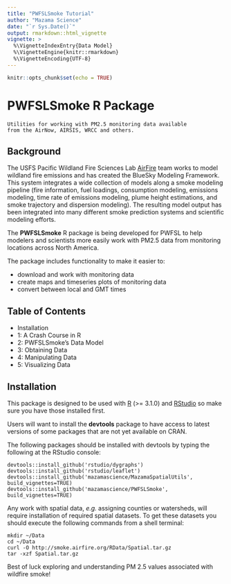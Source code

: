```yaml
---
title: "PWFSLSmoke Tutorial"
author: "Mazama Science"
date: "`r Sys.Date()`"
output: rmarkdown::html_vignette
vignette: >
  %\VignetteIndexEntry{Data Model}
  %\VignetteEngine{knitr::rmarkdown}
  %\VignetteEncoding{UTF-8}
---
```


```r
knitr::opts_chunk$set(echo = TRUE)
```

# PWFSLSmoke R Package

```
Utilities for working with PM2.5 monitoring data available
from the AirNow, AIRSIS, WRCC and others.
```

## Background

The USFS Pacific Wildland Fire Sciences Lab [AirFire](http://www.airfire.org) team works
to model wildland fire emissions and has created the BlueSky Modeling Framework. This
system  integrates a wide collection of models along a smoke modeling pipeline (fire 
information, fuel loadings, consumption modeling, emissions modeling, time rate of 
emissions modeling, plume height estimations, and smoke trajectory and dispersion 
modeling). The resulting model output has been integrated into many different smoke 
prediction systems and scientific modeling efforts.

The **PWFSLSmoke** R package is being developed for PWFSL to help modelers and scientists
more easily work with PM2.5 data from monitoring locations across North America.

The package includes functionality to make it easier to:

 * download and work with monitoring data
 * create maps and timeseries plots of monitoring data
 * convert between local and GMT times
 
## Table of Contents
* Installation
* 1: A Crash Course in R
* 2: PWFSLSmoke's Data Model
* 3: Obtaining Data
* 4: Manipulating Data
* 5: Visualizing Data 

## Installation

This package is designed to be used with [R](https://cran.r-project.org) (>= 3.1.0) and
[RStudio](http://rstudio.com) so make sure you have those installed first.

Users will want to install the **devtools** package to have access to latest versions
of some packages that are not yet available on CRAN.

The following packages should be installed with devtools by typing the following at the RStudio console:

```
devtools::install_github('rstudio/dygraphs')
devtools::install_github('rstudio/leaflet')
devtools::install_github('mazamascience/MazamaSpatialUtils', build_vignettes=TRUE)
devtools::install_github('mazamascience/PWFSLSmoke', build_vignettes=TRUE)
```

Any work with spatial data, *e.g.* assigning counties or watersheds, will require installation of required
spatial datasets. To get these datasets you should execute the following commands from a shell terminal:

```
mkdir ~/Data
cd ~/Data
curl -O http://smoke.airfire.org/RData/Spatial.tar.gz
tar -xzf Spatial.tar.gz
```


Best of luck exploring and understanding PM 2.5 values associated with wildfire smoke!